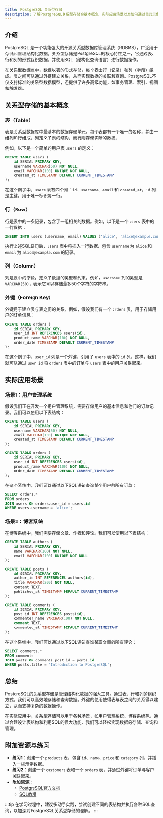 ```yaml
---
title: PostgreSQL 关系型存储
description: 了解PostgreSQL关系型存储的基本概念、实际应用场景以及如何通过代码示例实现数据存储和管理。
---
```


## 介绍

PostgreSQL 是一个功能强大的开源关系型数据库管理系统（RDBMS），广泛用于存储和管理结构化数据。关系型存储是PostgreSQL的核心特性之一，它通过表、行和列的形式组织数据，并使用SQL（结构化查询语言）进行数据操作。

在关系型数据库中，数据以表的形式存储，每个表由行（记录）和列（字段）组成。表之间可以通过外键建立关系，从而实现数据的关联和查询。PostgreSQL不仅支持标准的关系型数据模型，还提供了许多高级功能，如事务管理、索引、视图和触发器。

## 关系型存储的基本概念

### 表（Table）

表是关系型数据库中最基本的数据存储单元。每个表都有一个唯一的名称，并由一组列和行组成。列定义了表的结构，而行则存储实际的数据。

例如，以下是一个简单的用户表 `users` 的定义：

```sql
CREATE TABLE users (
    id SERIAL PRIMARY KEY,
    username VARCHAR(50) NOT NULL,
    email VARCHAR(100) UNIQUE NOT NULL,
    created_at TIMESTAMP DEFAULT CURRENT_TIMESTAMP
);
```

在这个例子中，`users` 表有四个列：`id`、`username`、`email` 和 `created_at`。`id` 列是主键，用于唯一标识每一行。

### 行（Row）

行是表中的一条记录，包含了一组相关的数据。例如，以下是一个 `users` 表中的一行数据：

```sql
INSERT INTO users (username, email) VALUES ('alice', 'alice@example.com');
```

执行上述SQL语句后，`users` 表中将插入一行数据，包含 `username` 为 `alice` 和 `email` 为 `alice@example.com` 的记录。

### 列（Column）

列是表中的字段，定义了数据的类型和约束。例如，`username` 列的类型是 `VARCHAR(50)`，表示它可以存储最多50个字符的字符串。

### 外键（Foreign Key）

外键用于建立表与表之间的关系。例如，假设我们有一个 `orders` 表，用于存储用户的订单信息：

```sql
CREATE TABLE orders (
    id SERIAL PRIMARY KEY,
    user_id INT REFERENCES users(id),
    product_name VARCHAR(100) NOT NULL,
    order_date TIMESTAMP DEFAULT CURRENT_TIMESTAMP
);
```

在这个例子中，`user_id` 列是一个外键，引用了 `users` 表中的 `id` 列。这样，我们就可以通过 `user_id` 将 `orders` 表中的订单与 `users` 表中的用户关联起来。

## 实际应用场景

### 场景1：用户管理系统

假设我们正在开发一个用户管理系统，需要存储用户的基本信息和他们的订单记录。我们可以使用以下表结构：

```sql
CREATE TABLE users (
    id SERIAL PRIMARY KEY,
    username VARCHAR(50) NOT NULL,
    email VARCHAR(100) UNIQUE NOT NULL,
    created_at TIMESTAMP DEFAULT CURRENT_TIMESTAMP
);

CREATE TABLE orders (
    id SERIAL PRIMARY KEY,
    user_id INT REFERENCES users(id),
    product_name VARCHAR(100) NOT NULL,
    order_date TIMESTAMP DEFAULT CURRENT_TIMESTAMP
);
```

在这个系统中，我们可以通过以下SQL语句查询某个用户的所有订单：

```sql
SELECT orders.* 
FROM orders 
JOIN users ON orders.user_id = users.id 
WHERE users.username = 'alice';
```

### 场景2：博客系统

在博客系统中，我们需要存储文章、作者和评论。我们可以使用以下表结构：

```sql
CREATE TABLE authors (
    id SERIAL PRIMARY KEY,
    name VARCHAR(100) NOT NULL,
    email VARCHAR(100) UNIQUE NOT NULL
);

CREATE TABLE posts (
    id SERIAL PRIMARY KEY,
    author_id INT REFERENCES authors(id),
    title VARCHAR(200) NOT NULL,
    content TEXT,
    published_at TIMESTAMP DEFAULT CURRENT_TIMESTAMP
);

CREATE TABLE comments (
    id SERIAL PRIMARY KEY,
    post_id INT REFERENCES posts(id),
    commenter_name VARCHAR(100) NOT NULL,
    comment TEXT,
    commented_at TIMESTAMP DEFAULT CURRENT_TIMESTAMP
);
```

在这个系统中，我们可以通过以下SQL语句查询某篇文章的所有评论：

```sql
SELECT comments.* 
FROM comments 
JOIN posts ON comments.post_id = posts.id 
WHERE posts.title = 'Introduction to PostgreSQL';
```

## 总结

PostgreSQL的关系型存储是管理结构化数据的强大工具。通过表、行和列的组织方式，我们可以高效地存储和查询数据。外键的使用使得表与表之间的关系得以建立，从而支持复杂的数据操作。

在实际应用中，关系型存储可以用于各种场景，如用户管理系统、博客系统等。通过合理设计表结构和利用SQL的强大功能，我们可以轻松实现数据的存储、查询和管理。

## 附加资源与练习

- **练习1**：创建一个 `products` 表，包含 `id`、`name`、`price` 和 `category` 列，并插入一些示例数据。
- **练习2**：创建一个 `customers` 表和一个 `orders` 表，并通过外键将订单与客户关联起来。
- **附加资源**：
  - [PostgreSQL官方文档](https://www.postgresql.org/docs/)
  - [SQL教程](https://www.w3schools.com/sql/)

:::tip
在学习过程中，建议多动手实践，尝试创建不同的表结构并执行各种SQL查询，以加深对PostgreSQL关系型存储的理解。
:::